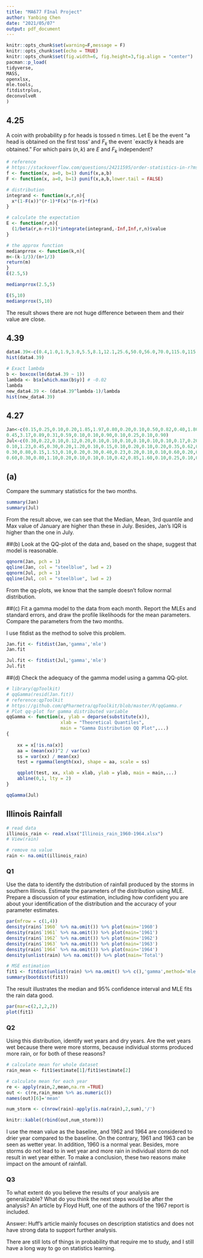 ```yaml
---
title: "MA677 FInal Project"
author: Yanbing Chen
date: "2021/05/07"
output: pdf_document
---
```


```r
knitr::opts_chunk$set(warning=F,message = F)
knitr::opts_chunk$set(echo = TRUE)
knitr::opts_chunk$set(fig.width=6, fig.height=3,fig.align = "center") 
pacman::p_load(
tidyverse,
MASS,
openxlsx,
mle.tools,
fitdistrplus,
deconvolveR
)
```


## 4.25
A coin with probability p for heads is tossed n times. Let E be the event "a head is obtained on the first toss' and 
$F_k$ the event `exactly $k$ heads are obtained." For which pairs $(n,k)$ are $E$ and $F_k$ independent?

```r
# reference
# https://stackoverflow.com/questions/24211595/order-statistics-in-r?msclkid=fd6683dac56711ecbfcea9bd8a172395
f <- function(x, a=0, b=1) dunif(x,a,b)
F <- function(x, a=0, b=1) punif(x,a,b,lower.tail = FALSE)

# distribution
integrand <- function(x,r,n){
  x*(1-F(x))^(r-1)*F(x)^(n-r)*f(x)
}

# calculate the expectation
E <- function(r,n){
  (1/beta(r,n-r+1))*integrate(integrand,-Inf,Inf,r,n)$value
}

# the approx function
medianprrox <- function(k,n){
m<-(k-1/3)/(n+1/3)
return(m)
}
E(2.5,5)
```

```r
medianprrox(2.5,5)
```

```r
E(5,10)
medianprrox(5,10)
```

The result shows there are not huge difference between them and their value are close.


## 4.39
```r
data4.39<-c(0.4,1.0,1.9,3.0,5.5,8.1,12.1,25.6,50.0,56.0,70.0,115.0,115.0,119.5,154.5,157.0,175.0,179.0,180.0,406.0)
hist(data4.39)
```

```r
# Exact lambda
b <- boxcox(lm(data4.39 ~ 1))
lambda <- b$x[which.max(b$y)] # -0.02
lambda
new_data4.39 <- (data4.39^lambda-1)/lambda
hist(new_data4.39)
```


## 4.27
```r
Jan<-c(0.15,0.25,0.10,0.20,1.85,1.97,0.80,0.20,0.10,0.50,0.82,0.40,1.80,0.20,1.12,1.83,
0.45,3.17,0.89,0.31,0.59,0.10,0.10,0.90,0.10,0.25,0.10,0.90)
Jul<-c(0.30,0.22,0.10,0.12,0.20,0.10,0.10,0.10,0.10,0.10,0.10,0.17,0.20,2.80,0.85,0.10,
0.10,1.23,0.45,0.30,0.20,1.20,0.10,0.15,0.10,0.20,0.10,0.20,0.35,0.62,0.20,1.22,
0.30,0.80,0.15,1.53,0.10,0.20,0.30,0.40,0.23,0.20,0.10,0.10,0.60,0.20,0.50,0.15,
0.60,0.30,0.80,1.10,0.20,0.10,0.10,0.10,0.42,0.85,1.60,0.10,0.25,0.10,0.20,0.10)
```

## (a)
Compare the summary statistics for the two months.

```r
summary(Jan)
summary(Jul)
```

From the result above, we can see that the Median, Mean, 3rd quantile and Max value of January are higher than these in July. Besides, Jan's IQR is higher than the one in July.


##(b)
Look at the QQ-plot of the data and, based on the shape, suggest that model is reasonable.
```r
qqnorm(Jan, pch = 1)
qqline(Jan, col = "steelblue", lwd = 2)
qqnorm(Jul, pch = 1)
qqline(Jul, col = "steelblue", lwd = 2)
```
From the qq-plots, we know that the sample doesn't follow normal distribution.


##(c)
Fit a gamma model to the data from each month. Report the MLEs and standard errors, and draw the profile likelihoods for the mean parameters. Compare the parameters from the two months.

I use fitdist as the method to solve this problem.
```r
Jan.fit <- fitdist(Jan,'gamma','mle')
Jan.fit
```

```r
Jul.fit <- fitdist(Jul,'gamma','mle')
Jul.fit
```


##(d)
Check the adequacy of the gamma model using a gamma QQ-plot.
```r
# library(qpToolkit)
# qqGamma(resid(Jan.fit))
# reference:qpToolkit
# https://github.com/qPharmetra/qpToolkit/blob/master/R/qqGamma.r
# Plot qq-plot for gamma distributed variable
qqGamma <- function(x, ylab = deparse(substitute(x)), 
                    xlab = "Theoretical Quantiles",
                    main = "Gamma Distribution QQ Plot",...)
{
    
    xx = x[!is.na(x)]
    aa = (mean(xx))^2 / var(xx)
    ss = var(xx) / mean(xx)
    test = rgamma(length(xx), shape = aa, scale = ss)

    qqplot(test, xx, xlab = xlab, ylab = ylab, main = main,...)
    abline(0,1, lty = 2)
}
```


```r
qqGamma(Jul)
```


## Illinois Rainfall 

```r
# read data
illinois_rain <- read.xlsx("Illinois_rain_1960-1964.xlsx")
# View(rain)

# remove na value
rain <- na.omit(illinois_rain)
```


### Q1 
Use the data to identify the dstribution of rainfall produced by the storms in southern Illinois. Estimate the parameters of the distribution using MLE. Prepare a discussion of your estimation, including how confident you are about your identification of the distribution and the accuracy of your parameter estimates.

```r
par(mfrow = c(1,4))
density(rain$`1960` %>% na.omit()) %>% plot(main='1960')
density(rain$`1961` %>% na.omit()) %>% plot(main='1961')
density(rain$`1962` %>% na.omit()) %>% plot(main='1962')
density(rain$`1963` %>% na.omit()) %>% plot(main='1963')
density(rain$`1964` %>% na.omit()) %>% plot(main='1964')
density(unlist(rain) %>% na.omit()) %>% plot(main='Total')
```

```r
# MSE estimation
fit1 <- fitdist(unlist(rain) %>% na.omit() %>% c(),'gamma',method='mle') 
summary(bootdist(fit1))
```

The result illustrates the median and 95% confidence interval and MLE fits the rain data good.

```r
par(mar=c(2,2,2,2))
plot(fit1)
```


### Q2
Using this distribution, identify wet years and dry years. Are the wet years wet because there were
more storms, because individual storms produced more rain, or for both of these reasons?

```r
# calculate mean for whole dataset
rain_mean <- fit1$estimate[1]/fit1$estimate[2]

# calculate mean for each year
re <- apply(rain,2,mean,na.rm =TRUE)
out <- c(re,rain_mean %>% as.numeric())
names(out)[6]='mean'

num_storm <- c(nrow(rain)-apply(is.na(rain),2,sum),'/')

knitr::kable((rbind(out,num_storm)))
```


I use the mean value as the baseline, and 1962 and 1964 are considered to drier year compared to the baseline. On the contrary, 1961 and 1963 can be seen as wetter year. In addition, 1960 is a normal year. Besides, more storms do not lead to in wet year and more rain in individual storm do not result in wet year either. To make a conclusion, these two reasons make impact on the amount of rainfall.

### Q3
To what extent do you believe the results of your analysis are generalizable? What do you think the next
steps would be after the analysis? An article by Floyd Huff, one of the authors of the 1967 report is included.

Answer: Huff's article mainly focuses on description statistics and does not have strong data to support further analysis.


There are still lots of things in probability that require me to study, and I still have a long way to go on statistics learning.
